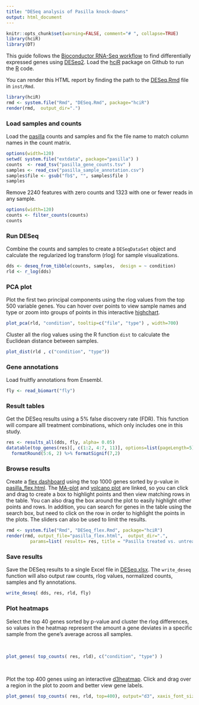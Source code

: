 ```yaml
---
title: "DESeq analysis of Pasilla knock-downs"
output: html_document
---
```


```r
knitr::opts_chunk$set(warning=FALSE, comment="# ", collapse=TRUE)
library(hciR)
library(DT)
```

This guide follows the [Bioconductor RNA-Seq workflow] to find differentially expressed
genes using [DESeq2].  Load the [hciR] package on Github to run the [R] code.

You can render this HTML report by finding the path to the [DESeq.Rmd] file in `inst/Rmd`.

```r
library(hciR)
rmd <- system.file("Rmd", "DESeq.Rmd", package="hciR")
render(rmd,  output_dir=".")
```


### Load samples and counts

Load the [pasilla] counts and samples and fix the file name to match column names in the count matrix.

```r
options(width=120)
setwd( system.file("extdata", package="pasilla") )
counts  <- read_tsv("pasilla_gene_counts.tsv" )
samples <- read_csv("pasilla_sample_annotation.csv")
samples$file <- gsub("fb$", "", samples$file )
samples
```

Remove 2240 features with zero counts and 1323 with one or fewer reads in any sample.

```r
options(width=120)
counts <- filter_counts(counts)
counts
```

### Run DESeq

Combine the counts and samples to create a `DESeqDataSet` object and calculate the regularized log transform (rlog) for sample visualizations.

```r
dds <- deseq_from_tibble(counts, samples,  design = ~ condition)
rld <- r_log(dds)
```

### PCA plot

Plot the first two principal components using the rlog values from the top 500 variable genes.  You can hover over points to view sample names and type or zoom into groups of points in this interactive [highchart].

```r
plot_pca(rld, "condition", tooltip=c("file", "type") , width=700)
```

Cluster all the rlog values using the R function `dist` to calculate the Euclidean distance between samples.

```r
plot_dist(rld , c("condition", "type"))
```

### Gene annotations

Load fruitfly annotations from Ensembl.

```r
fly <- read_biomart("fly")
```

### Result tables

Get the DESeq results using a 5% false discovery rate (FDR).   This function will compare
alll treatment combinations, which only includes one in this study.

```r
res <- results_all(dds, fly, alpha= 0.05)
datatable(top_genes(res)[, c(1:2, 4:7, 11)], options=list(pageLength=5) ) %>%
  formatRound(5:6, 2) %>% formatSignif(7,2)
```

### Browse results

Create a [flex dashboard] using the top 1000 genes sorted by p-value in
[pasilla_flex.html].   The [MA-plot] and [volcano plot] are linked, so you can
click and drag to create a box to highlight points and then view matching rows
in the table. You can also drag the box around the plot to easily highlight
other points and rows. In addition, you can search for genes in the table using
the search box, but need to click on the row in order to highlight the points in
the plots.  The sliders can also be used to limit the results.

```r
rmd <- system.file("Rmd", "DESeq_flex.Rmd", package="hciR")
render(rmd, output_file="pasilla_flex.html",  output_dir=".",
         params=list( results= res, title = "Pasilla treated vs. untreated", top= 1000 ))
```

### Save results

Save the DESeq results to a single Excel file in [DESeq.xlsx].  The `write_deseq` function will also
output raw counts, rlog values, normalized counts, samples and fly annotations.

```r
write_deseq( dds, res, rld, fly)
```

### Plot heatmaps

Select the top 40 genes sorted by p-value and cluster the rlog differences,
so values in the heatmap represent the amount a gene deviates in a specific sample
from the gene’s average across all samples.

<br>

```r
plot_genes( top_counts( res, rld), c("condition", "type") )
```
<br>

Plot the top 400 genes using an interactive [d3heatmap].  Click and drag over a
region in the plot to zoom and better view gene labels.

```r
plot_genes( top_counts( res, rld, top=400), output="d3", xaxis_font_size=12)
```

<br>
<br>


[highchart]: http://jkunst.com/highcharter/index.html
[pasilla]: http://bioconductor.org/packages/release/data/experiment/html/pasilla.html
[R for Data Science]: http://r4ds.had.co.nz/
[R]: https://www.r-project.org
[Bioconductor RNA-Seq workflow]: http://www.bioconductor.org/help/workflows/rnaseqGene
[DESeq2]: http://www.bioconductor.org/packages/release/bioc/html/DESeq2.html
[hciR]: https://github.com/HuntsmanCancerInstitute/hciR
[pheatmap]: https://cran.r-project.org/web/packages/pheatmap/index.html
[d3heatmap]: http://www.htmlwidgets.org/showcase_d3heatmap.html

[flex dashboard]: http://rmarkdown.rstudio.com/flexdashboard/
[MA-plot]: https://en.wikipedia.org/wiki/MA_plot
[volcano plot]: https://en.wikipedia.org/wiki/Volcano_plot_(statistics)
[pasilla_flex.html]: https://huntsmancancerinstitute.github.io/hciR/pasilla_flex.html
[DESeq.xlsx]: https://huntsmancancerinstitute.github.io/hciR/DESeq.xlsx
[DESeq.Rmd]: https://github.com/HuntsmanCancerInstitute/hciR/blob/master/inst/Rmd/DESeq.Rmd
